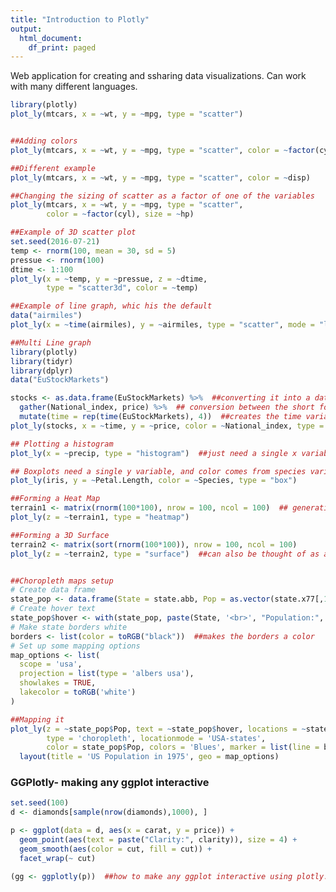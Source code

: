 ```yaml
---
title: "Introduction to Plotly"
output:
  html_document:
    df_print: paged 
---
```


Web application for creating and ssharing data visualizations. Can work with many different languages. 

```r
library(plotly)
plot_ly(mtcars, x = ~wt, y = ~mpg, type = "scatter")


##Adding colors
plot_ly(mtcars, x = ~wt, y = ~mpg, type = "scatter", color = ~factor(cyl))

##Different example
plot_ly(mtcars, x = ~wt, y = ~mpg, type = "scatter", color = ~disp)

##Changing the sizing of scatter as a factor of one of the variables
plot_ly(mtcars, x = ~wt, y = ~mpg, type = "scatter", 
        color = ~factor(cyl), size = ~hp)

##Example of 3D scatter plot
set.seed(2016-07-21)
temp <- rnorm(100, mean = 30, sd = 5)
pressue <- rnorm(100)
dtime <- 1:100
plot_ly(x = ~temp, y = ~pressue, z = ~dtime,
        type = "scatter3d", color = ~temp)

##Example of line graph, whic his the default
data("airmiles")
plot_ly(x = ~time(airmiles), y = ~airmiles, type = "scatter", mode = "lines")

##Multi Line graph
library(plotly)
library(tidyr)
library(dplyr)
data("EuStockMarkets")

stocks <- as.data.frame(EuStockMarkets) %>%  ##converting it into a data.frame, then 'passing' into "gather" command. 
  gather(National_index, price) %>%  ## conversion between the short format of data, into long format. Head the data to see the difference. index is the title of what used to be the column headers, and price is the independant variable populated in each column. Turns long-form. 
  mutate(time = rep(time(EuStockMarkets), 4))  ##creates the time variable
plot_ly(stocks, x = ~time, y = ~price, color = ~National_index, type = "scatter", mode = "lines")

## Plotting a histogram
plot_ly(x = ~precip, type = "histogram")  ##just need a single x variable

## Boxplots need a single y variable, and color comes from species variable from data.frame
plot_ly(iris, y = ~Petal.Length, color = ~Species, type = "box")

##Forming a Heat Map
terrain1 <- matrix(rnorm(100*100), nrow = 100, ncol = 100)  ## generating a random matrix of 100 by 100
plot_ly(z = ~terrain1, type = "heatmap")

##Forming a 3D Surface
terrain2 <- matrix(sort(rnorm(100*100)), nrow = 100, ncol = 100)
plot_ly(z = ~terrain2, type = "surface")  ##can also be thought of as a surgace heat map


##Choropleth maps setup
# Create data frame
state_pop <- data.frame(State = state.abb, Pop = as.vector(state.x77[,1]))
# Create hover text
state_pop$hover <- with(state_pop, paste(State, '<br>', "Population:", Pop))   ## here, you have the state abreviation, a line break <br>, the word population, and then the population numbers.
# Make state borders white
borders <- list(color = toRGB("black"))  ##makes the borders a color
# Set up some mapping options
map_options <- list( 
  scope = 'usa',
  projection = list(type = 'albers usa'),
  showlakes = TRUE,
  lakecolor = toRGB('white')
)

##Mapping it
plot_ly(z = ~state_pop$Pop, text = ~state_pop$hover, locations = ~state_pop$State, 
        type = 'choropleth', locationmode = 'USA-states', 
        color = state_pop$Pop, colors = 'Blues', marker = list(line = borders)) %>%
  layout(title = 'US Population in 1975', geo = map_options)
```

### GGPlotly- making any ggplot interactive
```r
set.seed(100)
d <- diamonds[sample(nrow(diamonds),1000), ]

p <- ggplot(data = d, aes(x = carat, y = price)) +
  geom_point(aes(text = paste("Clarity:", clarity)), size = 4) +
  geom_smooth(aes(color = cut, fill = cut)) +
  facet_wrap(~ cut)

(gg <- ggplotly(p))  ##how to make any ggplot interactive using plotly.
```


